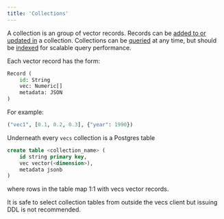 ```yaml
---
title: 'Collections'
---
```


A collection is an group of vector records.
Records can be [added to or updated in](/api#upserting-vectors) a collection.
Collections can be [queried](/api#query) at any time, but should be [indexed](/api#create-an-index) for scalable query performance.

Each vector record has the form:

```python
Record (
    id: String
    vec: Numeric[]
    metadata: JSON
)
```

For example:

```python
("vec1", [0.1, 0.2, 0.3], {"year": 1990})
```

Underneath every `vecs` collection is a Postgres table

```sql
create table <collection_name> (
    id string primary key,
    vec vector(<dimension>),
    metadata jsonb
)
```

where rows in the table map 1:1 with vecs vector records.

It is safe to select collection tables from outside the vecs client but issuing DDL is not recommended.
